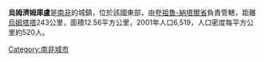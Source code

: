 '''烏姆濟姆庫盧'''是[[南非|南非]]的城鎮，位於該國東部，由[[夸祖魯-納塔爾省|夸祖魯-納塔爾省]]負責管轄，距離[[烏姆塔塔|烏姆塔塔]]243公里，面積12.56平方公里，2001年人口6,519，人口密度每平方公里約520人。

{{SouthAfrica-geo-stub}}
[[Category:南非城市|Category:南非城市]]